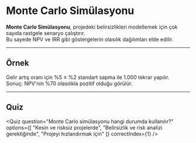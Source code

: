 
# Monte Carlo Simülasyonu

**Monte Carlo Simülasyonu**, projedeki belirsizlikleri modellemek için çok sayıda rastgele senaryo çalıştırır.  
Bu sayede NPV ve IRR gibi göstergelerin olasılık dağılımları elde edilir.

---

## Örnek
Gelir artış oranı için %5 ± %2 standart sapma ile 1.000 tekrar yapılır.  
Sonuç: NPV'nin %70 olasılıkla pozitif olduğu görülür.

---

## Quiz

<Quiz 
  question="Monte Carlo simülasyonu hangi durumda kullanılır?" 
  options={[
    "Kesin ve risksiz projelerde",
    "Belirsizlik ve risk analizi gerektiğinde",
    "Projeyi hızlandırmak için"
  ]}
  correctIndex={1}
/>
